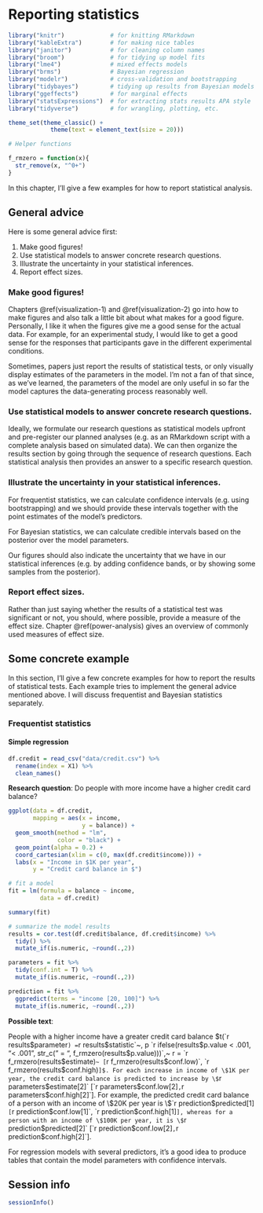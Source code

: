 # Reporting statistics 

```r
library("knitr")             # for knitting RMarkdown 
library("kableExtra")        # for making nice tables
library("janitor")           # for cleaning column names
library("broom")             # for tidying up model fits
library("lme4")              # mixed effects models 
library("brms")              # Bayesian regression
library("modelr")            # cross-validation and bootstrapping
library("tidybayes")         # tidying up results from Bayesian models
library("ggeffects")         # for marginal effects
library("statsExpressions")  # for extracting stats results APA style
library("tidyverse")         # for wrangling, plotting, etc. 

theme_set(theme_classic() +
            theme(text = element_text(size = 20)))
```

```r
# Helper functions 

f_rmzero = function(x){
  str_remove(x, "^0+")
}
```



In this chapter, I'll give a few examples for how to report statistical analysis. 

## General advice

Here is some general advice first: 

1. Make good figures! 
2. Use statistical models to answer concrete research questions.
3. Illustrate the uncertainty in your statistical inferences. 
4. Report effect sizes. 

### Make good figures!

Chapters \@ref(visualization-1) and \@ref(visualization-2) go into how to make figures and also talk a little bit about what makes for a good figure. Personally, I like it when the figures give me a good sense for the actual data. For example, for an experimental study, I would like to get a good sense for the responses that participants gave in the different experimental conditions. 

Sometimes, papers just report the results of statistical tests, or only visually display estimates of the parameters in the model. I'm not a fan of that since, as we've learned, the parameters of the model are only useful in so far the model captures the data-generating process reasonably well. 

### Use statistical models to answer concrete research questions.

Ideally, we formulate our research questions as statistical models upfront and pre-register our planned analyses (e.g. as an RMarkdown script with a complete analysis based on simulated data). We can then organize the results section by going through the sequence of research questions. Each statistical analysis then provides an answer to a specific research question. 

### Illustrate the uncertainty in your statistical inferences. 

For frequentist statistics, we can calculate confidence intervals (e.g. using bootstrapping) and we should provide these intervals together with the point estimates of the model's predictors. 

For Bayesian statistics, we can calculate credible intervals based on the posterior over the model parameters. 

Our figures should also indicate the uncertainty that we have in our statistical inferences (e.g. by adding confidence bands, or by showing some samples from the posterior). 

### Report effect sizes.

Rather than just saying whether the results of a statistical test was significant or not, you should, where possible, provide a measure of the effect size. Chapter \@ref(power-analysis) gives an overview of commonly used measures of effect size. 

## Some concrete example

In this section, I'll give a few concrete examples for how to report the results of statistical tests. Each example tries to implement the general advice mentioned above. I will discuss frequentist and Bayesian statistics separately.

### Frequentist statistics

#### Simple regression

```r
df.credit = read_csv("data/credit.csv") %>% 
  rename(index = X1) %>% 
  clean_names()
```

__Research question__: Do people with more income have a higher credit card balance? 

```r
ggplot(data = df.credit,
       mapping = aes(x = income,
                     y = balance)) + 
  geom_smooth(method = "lm",
              color = "black") + 
  geom_point(alpha = 0.2) +
  coord_cartesian(xlim = c(0, max(df.credit$income))) + 
  labs(x = "Income in $1K per year",
       y = "Credit card balance in $")
```

```r
# fit a model 
fit = lm(formula = balance ~ income,
         data = df.credit)

summary(fit)
```

```r
# summarize the model results 
results = cor.test(df.credit$balance, df.credit$income) %>% 
  tidy() %>% 
  mutate_if(is.numeric, ~round(.,2))

parameters = fit %>% 
  tidy(conf.int = T) %>% 
  mutate_if(is.numeric, ~round(.,2))

prediction = fit %>% 
  ggpredict(terms = "income [20, 100]") %>% 
  mutate_if(is.numeric, ~round(.,2))

```

**Possible text**:

People with a higher income have a greater credit card balance $t(`r results$parameter`) = `r results$statistic`~, p `r ifelse(results$p.value < .001, "< .001", str_c(" = ", f_rmzero(results$p.value)))`,~ r = `r f_rmzero(results$estimate)`~ [`r f_rmzero(results$conf.low)`, `r f_rmzero(results$conf.high)`]$. For each increase in income of \$1K per year, the credit card balance is predicted to increase by \$`r parameters$estimate[2]` [`r parameters$conf.low[2]`, `r parameters$conf.high[2]`]. For example, the predicted credit card balance of a person with an income of \$20K per year is \$`r prediction$predicted[1]` [`r prediction$conf.low[1]`, `r prediction$conf.high[1]`], whereas for a person with an income of \$100K per year, it is \$`r prediction$predicted[2]` [`r prediction$conf.low[2]`, `r prediction$conf.high[2]`].

For regression models with several predictors, it's a good idea to produce tables that contain the model parameters with confidence intervals. 




<!-- ### Bayesian statistics -->

## Session info

```r
sessionInfo()
```


